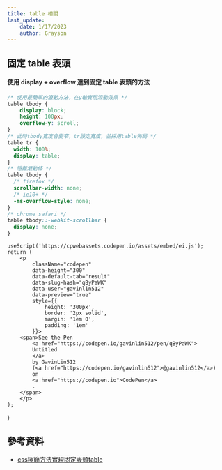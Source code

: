 ```yaml
---
title: table 相關
last_update:
    date: 1/17/2023
    author: Grayson
---
```

## 固定 table 表頭
#### 使用 display + overflow 達到固定 table 表頭的方法
```scss
/* 使用最簡單的滾動方法，在y軸實現滾動效果 */
table tbody {
    display: block;
    height: 100px;
    overflow-y: scroll;
}
/* 此時tbody寬度會變窄，tr設定寬度，並採用table佈局 */
table tr {
  width: 100%;
  display: table;
}
/* 隱藏滾動條 */
table tbody {
  /* firefox */
  scrollbar-width: none;
  /* ie10+ */
  -ms-overflow-style: none;
}
/* chrome safari */
table tbody::-webkit-scrollbar {
  display: none;
}
```

    useScript('https://cpwebassets.codepen.io/assets/embed/ei.js');
    return (
        <p
            className="codepen"
            data-height="300"
            data-default-tab="result"
            data-slug-hash="qByPaWK"
            data-user="gavinlin512"
            data-preview="true"
            style={{
                height: '300px',
                border: '2px solid',
                margin: '1em 0',
                padding: '1em'
            }}>
        <span>See the Pen
            <a href="https://codepen.io/gavinlin512/pen/qByPaWK">
            Untitled
            </a>
            by GavinLin512
            (<a href="https://codepen.io/gavinlin512">@gavinlin512</a>)
            on
            <a href="https://codepen.io">CodePen</a>
            .
        </span>
        </p>
    );
}

<TableCodePen></TableCodePen>

## 參考資料
- [css極簡方法實現固定表頭table](https://www.gushiciku.cn/pl/gxIR/zh-tw)